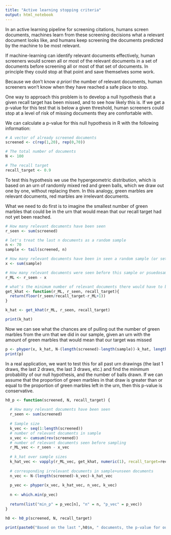 ```yaml
---
title: "Active learning stopping criteria"
output: html_notebook
---
```


In an active learning pipeline for screening citations, humans screen documents, machines learn from these screening decisions what a relevant document looks like, and humans keep screening the documents predicted by the machine to be most relevant.

If machine-learning can identify relevant documents effectively, human screeners would screen all or most of the relevant documents in a set of documents before screening all or most of that set of documents. In principle they could stop at that point and save themselves some work.

Because we don't know *a priori* the number of relevant documents, human screeners won't know when they have reached a safe place to stop. 

One way to approach this problem is to develop a null hypothesis that a given recall target has been missed, and to see how likely this is. If we get a p-value for this test that is below a given threshold, human screeners could stop at a level of risk of missing documents they are comfortable with.

We can calculate a p-value for this null hypothesis in R with the following information:

```r
# A vector of already screened documents
screened <- c(rep(1,20), rep(0,70))

# The total number of documents
N <- 100

# The recall target
recall_target <- 0.9

```


To test this hypothesis we use the hypergeometric distribution, which is based on an urn of randomly mixed red and green balls, which we draw out one by one, without replacing them. In this analogy, green marbles are relevant documents, red marbles are irrelevant documents.

What we need to do first is to imagine the smallest number of green marbles that could be in the urn that would mean that our recall target had not yet been reached.

```r

# How many relevant documents have been seen
r_seen <- sum(screened)

# let's treat the last n documents as a random sample
n <- 70
sample <- tail(screened, n)

# How many relevant documents have been in seen a random sample (or set of documents we are happy to assume does not have a systematically lower proportion of relevant documents)
x <- sum(sample)

# How many relevant documents were seen before this sample or psuedosample began
r_ML <- r_seen - x

# what's the minimum number of relevant documents there would have to be in the unseen documents + the sample in order for our target to be missed
get_khat <- function(r_ML, r_seen, recall_target){
  return(floor(r_seen/recall_target-r_ML+1))
}

k_hat <- get_khat(r_ML, r_seen, recall_target)

print(k_hat)

```

Now we can see what the chances are of pulling out the number of green marbles from the urn that we did in our sample, given an urn with the amount of green marbles that would mean that our target was missed

```r
p <- phyper(x, k_hat, N-(length(screened)-length(sample))-k_hat, length(sample))
print(p)
```

In a real application, we want to test this for all past urn drawings (the last 1 draws, the last 2 draws, the last 3 draws, etc.) and find the minimum probability of our null hypothesis, and the number of balls drawn. If we can assume that the proportion of green marbles in that draw is greater than or equal to the proportion of green marbles left in the urn, then this p-value is conservative.

```r
h0_p <- function(screened, N, recall_target) {
  
  # How many relevant documents have been seen
  r_seen <- sum(screened)
  
  # Sample size
  k_vec <- seq(1:length(screened))
  # number of relevant documents in sample
  x_vec <- cumsum(rev(screened))
  # number of relevant documents seen before sampling
  r_ML_vec <- r_seen - x_vec
  
  # k_hat over sample sizes
  k_hat_vec <- vapply(r_ML_vec, get_khat, numeric(1), recall_target=recall_target, r_seen=r_seen)
  
  # corresponding irrelevant documents in sample+unseen documents
  n_vec <- N-(length(screened)-k_vec)-k_hat_vec
  
  p_vec <- phyper(x_vec, k_hat_vec, n_vec, k_vec) 
  
  n <- which.min(p_vec)
  
  return(list("min_p" = p_vec[n], "n" = n, "p_vec" = p_vec))
}

h0 <- h0_p(screened, N, recall_target)

print(paste0("Based on the last ",h0$n, " documents, the p-value for our null hypothesis that our recall is below ", recall_target, " is ", h0$min_p))

```

